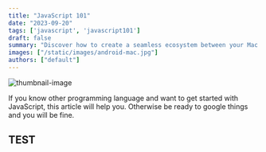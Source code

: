 ```yaml
---
title: "JavaScript 101"
date: "2023-09-20"
tags: ['javascript', 'javascript101']
draft: false
summary: "Discover how to create a seamless ecosystem between your Mac and Android devices, enabling local file sharing, notification synchronization, and more."
images: ["/static/images/android-mac.jpg"]
authors: ["default"]
---
```



![thumbnail-image](/static/images/javascript.jpg)

<UnsplashPhotoInfo photoURL="https://unsplash.com/photos/mZnx9429i94" author="Juanjo Jaramillo" />

If you know other programming language and want to get started with JavaScript, this article will help you. Otherwise be ready to google things and you will be fine.

## TEST